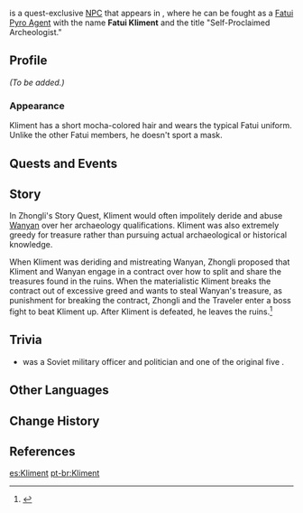 {{Meta
<!-- Remove this template after adding the missing info -->
|missing_NPC_profile  = yes
}}
{{Character Infobox
|image            = NPC Kliment.png
|region           = Snezhnaya
|location         = Liyue
|affiliation      = Fatui
|title            = Fatui
|title2           = Self-Proclaimed Archeologist
|element          = Pyro
|elementNote      = Delusion
|type             = Quest NPC
|voiceEN          = {{w|Scott Whyte}}<ref>Instagram: [https://www.instagram.com/p/CuVNrGtSHKN/ EN VA Self Announcement]</ref>
}}
{{Lang|'''Kliment'''|ru=Климент|auto_rm=1}} is a quest-exclusive [[NPC]] that appears in {{Quest|Sal Flore}}, where he can be fought as a [[Fatui Pyro Agent]] with the name '''Fatui Kliment''' and the title "Self-Proclaimed Archeologist."

==Profile==
<!-- detailed story/lore information goes here -->
''(To be added.)''

===Appearance===
Kliment has a short mocha-colored hair and wears the typical Fatui uniform. Unlike the other Fatui members, he doesn't sport a mask.

==Quests and Events==
{{Quests and Events}}

==Story==
In Zhongli's Story Quest, Kliment would often impolitely deride and abuse [[Wanyan]] over her archaeology qualifications. Kliment was also extremely greedy for treasure rather than pursuing actual archaeological or historical knowledge.

When Kliment was deriding and mistreating Wanyan, Zhongli proposed that Kliment and Wanyan engage in a contract over how to split and share the treasures found in the ruins. When the materialistic Kliment breaks the contract out of excessive greed and wants to steal Wanyan's treasure, as punishment for breaking the contract, Zhongli and the Traveler enter a boss fight to beat Kliment up. After Kliment is defeated, he leaves the ruins.<ref>{{Ref/Quest|Farewell, Sweet Salt}}</ref>

==Trivia==

* {{W|Kliment Voroshilov}} was a Soviet military officer and politician and one of the original five {{W|Marshal of the Soviet Union}}.

==Other Languages==
{{Other Languages
|default_hidden = 1
|en      = Kliment
|zhs     = 克列门特
|zhs_rm  = Kèlièméntè
|zht     = 克列門特
|zht_rm  = Kèlièméntè
|ja      = クリメント
|ja_rm   = Kurimento
|ko      = 클리멘트
|es      = Kliment
|fr      = Kliment
|ru      = Климент
|th      = Kliment
|vi      = Kliment
|de      = Kliment
|id      = Kliment
|pt      = Kliment
|tr      = Kliment
|it      = Kliment
}}

==Change History==
{{Change History|1.1}}

==References==
{{Reflist}}

[[es:Kliment]]
[[pt-br:Kliment]]